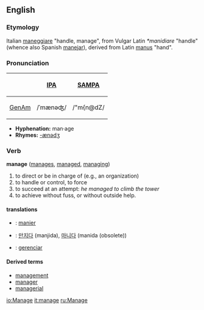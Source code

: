 ==English==

===Etymology===
Italian [[maneggiare]] "handle, manage", from Vulgar Latin ''*manidiare'' "handle" (whence also Spanish [[manejar]]), derived from Latin [[manus]] "hand".

===Pronunciation===
{| border=1 cellpadding=5
! !! [[w:IPA|IPA]] !! [[w:SAMPA|SAMPA]]
|-
! [[GenAm]]
| /ˈmænəʤ/ || /"m{n@dZ/
|}

*'''Hyphenation:''' man·age
*'''Rhymes:''' [[Rhymes:English:-ænədʒ|-ænədʒ]]

===Verb===
'''manage''' ([[manages]], [[managed]], [[managing]])
# to direct or be in charge of (e.g., an organization)
# to handle or control, to force
# to succeed at an attempt: ''he managed to climb the tower''
# to achieve without fuss, or without outside help.

====translations====

*{{fr}}: [[:fr:manier|manier]]
*{{ko}}: [[:ko:만지다|만지다]] (manjida), [[:ko:마니다|마니다]] (manida (obsolete))
*{{pt}}: [[gerenciar]]

====Derived terms====
*[[management]]
*[[manager]]
*[[managerial]]

[[io:Manage]]
[[it:manage]]
[[ru:Manage]]